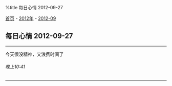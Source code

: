 %title 每日心情 2012-09-27

[[../../../index|首页]] - [[../index|2012年]] - [[index|2012-09]]
==每日心情 2012-09-27==
----
今天很没精神，又浪费时间了
======晚上10:41======
----
